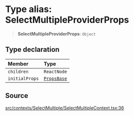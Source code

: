 # Type alias: SelectMultipleProviderProps

> **SelectMultipleProviderProps**: `Object`

## Type declaration

| Member | Type |
| :------ | :------ |
| `children` | `ReactNode` |
| `initialProps` | [`PropsBase`](/api/latest/interfaces/PropsBase.mdx) |

## Source

[src/contexts/SelectMultiple/SelectMultipleContext.tsx:36](https://github.com/gpbl/react-day-picker/blob/c4157425c/src/contexts/SelectMultiple/SelectMultipleContext.tsx#L36)
